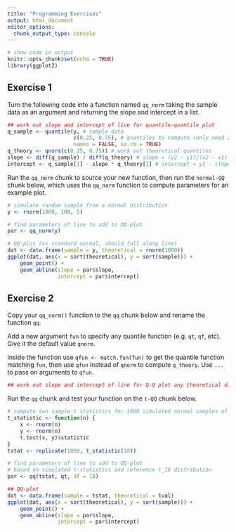 ```yaml
---
title: "Programming Exercises"
output: html_document
editor_options: 
  chunk_output_type: console
---
```


```r
# show code in output
knitr::opts_chunk$set(echo = TRUE)
library(ggplot2)
```

## Exercise 1

Turn the following code into a function named `qq_norm` taking the sample data 
as an argument and returning the slope and intercept in a list.

```r
## work out slope and intercept of line for quantile-quantile plot
q_sample <- quantile(y, # sample data
                     c(0.25, 0.75), # quantiles to compute (only need 2)
                     names = FALSE, na.rm = TRUE)
q_theory <- qnorm(c(0.25, 0.75)) # work out theoretical quantiles
slope <- diff(q_sample) / diff(q_theory) # slope = (y2 - y1)/(x2 - x1)
intercept <- q_sample[1] - slope * q_theory[1] # intercept = y1 - slope*x1
```

Run the `qq_norm` chunk to source your new function, then run the 
`normal-QQ` chunk below, which uses the `qq_norm` function to compute 
parameters for an example plot.

```r
# simulate random sample from a normal distribution
y <- rnorm(1000, 100, 5)

# find parameters of line to add to QQ-plot
par <- qq_norm(y)

# QQ-plot (vs standard normal, should fall along line)
dat <- data.frame(sample = y, theoretical = rnorm(1000))
ggplot(dat, aes(x = sort(theoretical), y = sort(sample))) +
    geom_point() +
    geom_abline(slope = par$slope,
                intercept = par$intercept)
```

## Exercise 2

Copy your `qq_norm()` function to the `qq` chunk below and rename the function `qq`. 

Add a new argument `fun` to specify any quantile function (e.g. `qt`, `qf`, 
etc). Give it the default value `qnorm`. 

Inside the function use `qfun <- match.fun(fun)` to get 
the quantile function matching `fun`, then use `qfun` instead of `qnorm` 
to compute `q_theory`. Use `...` to pass on arguments to `qfun`.

```r
## work out slope and intercept of line for Q-Q plot any theoretical distribution

```

Run the `qq` chunk and test your function on the `t-QQ` chunk below.

```r
# compute two sample t statistics for 1000 simulated normal samples of size 10
t_statistic <- function(n) {
    x <- rnorm(n)
    y <- rnorm(n)
    t.test(x, y)$statistic
}
tstat <- replicate(1000, t_statistic(10))

# find parameters of line to add to QQ-plot
# based on simulated t-statistics and reference t_18 distribution
par <- qq(tstat, qt, df = 18)

## QQ-plot
dat <- data.frame(sample = tstat, theoretical = tval)
ggplot(dat, aes(x = sort(theoretical), y = sort(sample))) +
    geom_point() +
    geom_abline(slope = par$slope,
                intercept = par$intercept)

```



